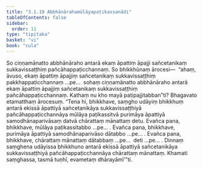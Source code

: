 ```yaml
---
title: "3.1.19 Abbhānārahamūlāyapaṭikassanādi"
tableOfContents: false
sidebar:
  order: 11
type: "tipitaka"
basket: "vi"
book: "cula"
---
```



<DynamicBreadcrumb />

<Division number="131" book="cula">

<Paragraph number="603" book="cula">
So ciṇṇamānatto abbhānāraho antarā ekaṃ āpattiṃ āpajji sañcetanikaṃ sukkavissaṭṭhiṃ pañcāhappaṭicchannaṃ. So bhikkhūnaṃ ārocesi—  “ahaṃ, āvuso, ekaṃ āpattiṃ āpajjiṃ sañcetanikaṃ sukkavissaṭṭhiṃ pakkhappaṭicchannaṃ …pe…  sohaṃ ciṇṇamānatto abbhānāraho antarā ekaṃ āpattiṃ āpajjiṃ sañcetanikaṃ sukkavissaṭṭhiṃ pañcāhappaṭicchannaṃ. Kathaṃ nu kho mayā paṭipajjitabban”ti? Bhagavato etamatthaṃ ārocesuṃ. “Tena hi, bhikkhave, saṃgho udāyiṃ bhikkhuṃ antarā ekissā āpattiyā sañcetanikāya sukkavissaṭṭhiyā pañcāhappaṭicchannāya mūlāya paṭikassitvā purimāya āpattiyā samodhānaparivāsaṃ datvā chārattaṃ mānattaṃ detu. Evañca pana, bhikkhave, mūlāya paṭikassitabbo …pe… .
</Paragraph>

<Paragraph number="604" book="cula">
Evañca pana, bhikkhave, purimāya āpattiyā samodhānaparivāso dātabbo …pe… .
</Paragraph>

<Paragraph number="605" book="cula">
Evañca pana, bhikkhave, chārattaṃ mānattaṃ dātabbaṃ …pe…  deti …pe… .
</Paragraph>

<Paragraph number="606" book="cula">
Dinnaṃ saṃghena udāyissa bhikkhuno antarā ekissā āpattiyā sañcetanikāya sukkavissaṭṭhiyā pañcāhappaṭicchannāya chārattaṃ mānattaṃ. Khamati saṃghassa, tasmā tuṇhī, evametaṃ dhārayāmī’”ti.
</Paragraph>
</Division>